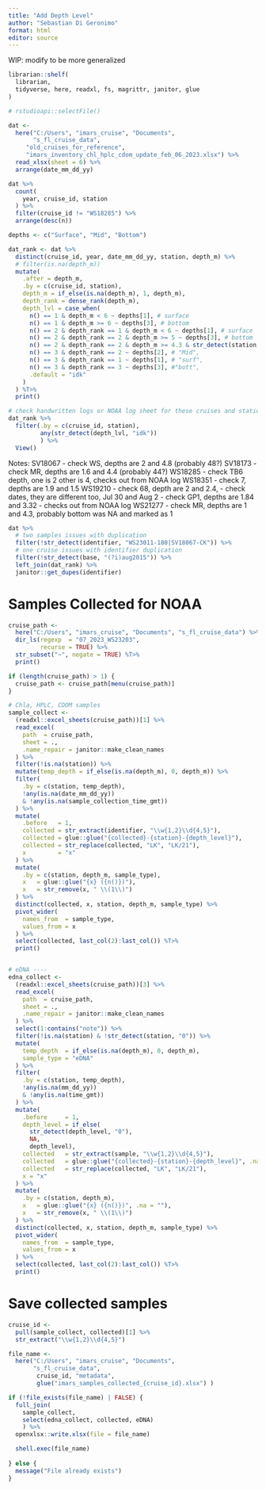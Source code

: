 ```yaml
---
title: "Add Depth Level"
author: "Sebastian Di Geronimo"
format: html
editor: source
---
```

WIP: modify to be more generalized
```r
librarian::shelf(
  librarian, 
  tidyverse, here, readxl, fs, magrittr, janitor, glue
)
```

```r
# rstudioapi::selectFile()

dat <- 
  here("C:/Users", "imars_cruise", "Documents",
       "s_fl_cruise_data", 
     "old_cruises_for_reference",
     "imars_inventory_chl_hplc_cdom_update_feb_06_2023.xlsx") %>% 
  read_xlsx(sheet = 6) %>%
  arrange(date_mm_dd_yy) 

dat %>% 
  count(
    year, cruise_id, station
  ) %>% 
  filter(cruise_id != "WS18285") %>% 
  arrange(desc(n))
```
```r
depths <- c("Surface", "Mid", "Bottom")

dat_rank <- dat %>% 
  distinct(cruise_id, year, date_mm_dd_yy, station, depth_m) %>% 
  # filter(is.na(depth_m))
  mutate(
    .after = depth_m,
    .by = c(cruise_id, station),
    depth_m = if_else(is.na(depth_m), 1, depth_m),
    depth_rank = dense_rank(depth_m),
    depth_lvl = case_when(
      n() == 1 & depth_m < 6 ~ depths[1], # surface
      n() == 1 & depth_m >= 6 ~ depths[3], # bottom
      n() == 2 & depth_rank == 1 & depth_m < 6 ~ depths[1], # surface
      n() == 2 & depth_rank == 2 & depth_m >= 5 ~ depths[3], # bottom
      n() == 2 & depth_rank == 2 & depth_m >= 4.3 & str_detect(station, "MR") ~ depths[3], # bottom
      n() == 3 & depth_rank == 2 ~ depths[2], # "Mid",
      n() == 3 & depth_rank == 1 ~ depths[1], # "surf",
      n() == 3 & depth_rank == 3 ~ depths[3], #"bott",
      .default = "idk"
    )
  ) %T>%
  print()
```


```r
# check handwritten logs or NOAA log sheet for these cruises and stations
dat_rank %>% 
  filter(.by = c(cruise_id, station),
         any(str_detect(depth_lvl, "idk"))
         ) %>%
  View()
```

Notes:
SV18067 
  - check WS, depths are 2 and 4.8 (probably 48?)
SV18173 
  - check MR, depths are 1.6 and 4.4 (probably 44?)
WS18285 
  - check TB6 depth, one is 2 other is 4, checks out from NOAA log
WS18351
  - check 7, depths are 1.9 and 1.5
WS19210 
  - check 68, depth are 2 and 2.4,
  - check dates, they are different too, Jul 30 and Aug 2
  - check GP1, depths are 1.84 and 3.32 - checks out from NOAA log
WS21277
  - check MR, depths are 1 and 4.3, probably bottom was NA and marked as 1

```r
dat %>% 
  # two samples issues with duplication
  filter(!str_detect(identifier, "WS23011-180|SV18067-CK")) %>% 
  # one cruise issues with identifier duplication
  filter(!str_detect(base, "(?i)aug2015")) %>% 
  left_join(dat_rank) %>% 
  janitor::get_dupes(identifier)
```


# Samples Collected for NOAA
```r
cruise_path <- 
  here("C:/Users", "imars_cruise", "Documents", "s_fl_cruise_data") %>% 
  dir_ls(regexp  = "07_2023_WS23203",
         recurse = TRUE) %>% 
  str_subset("~", negate = TRUE) %T>% 
  print()

if (length(cruise_path) > 1) {
  cruise_path <- cruise_path[menu(cruise_path)]
}

# Chla, HPLC, CDOM samples
sample_collect <- 
  (readxl::excel_sheets(cruise_path))[1] %>% 
  read_excel(
    path  = cruise_path,
    sheet = .,
    .name_repair = janitor::make_clean_names
  ) %>% 
  filter(!is.na(station)) %>%
  mutate(temp_depth = if_else(is.na(depth_m), 0, depth_m)) %>%
  filter(
    .by = c(station, temp_depth),
    !any(is.na(date_mm_dd_yy)) 
    & !any(is.na(sample_collection_time_gmt))
  ) %>% 
  mutate(
    .before   = 1,
    collected = str_extract(identifier, "\\w{1,2}\\d{4,5}"),
    collected = glue::glue("{collected}-{station}-{depth_level}"),
    collected = str_replace(collected, "LK", "LK/21"),
    x         = "x"
  ) %>% 
  mutate(
    .by = c(station, depth_m, sample_type),
    x   = glue::glue("{x} ({n()})"),
    x   = str_remove(x, " \\(1\\)")
  ) %>% 
  distinct(collected, x, station, depth_m, sample_type) %>% 
  pivot_wider(
    names_from  = sample_type,
    values_from = x
  ) %>% 
  select(collected, last_col(2):last_col()) %T>%
  print()


# eDNA ----
edna_collect <- 
  (readxl::excel_sheets(cruise_path))[3] %>% 
  read_excel(
    path  = cruise_path,
    sheet = .,
    .name_repair = janitor::make_clean_names
  ) %>% 
  select(1:contains("note")) %>% 
  filter(!is.na(station) & !str_detect(station, "0")) %>%
  mutate(
    temp_depth  = if_else(is.na(depth_m), 0, depth_m),
    sample_type = "eDNA"
  ) %>%
  filter(
    .by = c(station, temp_depth),
    !any(is.na(mm_dd_yy)) 
    & !any(is.na(time_gmt))
  ) %>% 
  mutate(
    .before     = 1,
    depth_level = if_else(
      str_detect(depth_level, "0"),
      NA,
      depth_level),
    collected   = str_extract(sample, "\\w{1,2}\\d{4,5}"),
    collected   = glue::glue("{collected}-{station}-{depth_level}", .na = ""),
    collected   = str_replace(collected, "LK", "LK/21"),
    x = "x"
  ) %>% 
  mutate(
    .by = c(station, depth_m),
    x   = glue::glue("{x} ({n()})", .na = ""),
    x   = str_remove(x, " \\(1\\)")
  ) %>% 
  distinct(collected, x, station, depth_m, sample_type) %>% 
  pivot_wider(
    names_from  = sample_type,
    values_from = x
  ) %>% 
  select(collected, last_col(2):last_col()) %T>%
  print()
```
# Save collected samples
```r
cruise_id <-
  pull(sample_collect, collected)[1] %>% 
  str_extract("\\w{1,2}\\d{4,5}")

file_name <- 
  here("C:/Users", "imars_cruise", "Documents",
       "s_fl_cruise_data", 
        cruise_id, "metadata", 
        glue("imars_samples_collected_{cruise_id}.xlsx") )

if (!file_exists(file_name) | FALSE) {
  full_join(
    sample_collect,
    select(edna_collect, collected, eDNA)
    ) %>% 
  openxlsx::write.xlsx(file = file_name)

  shell.exec(file_name)
  
} else {
  message("File already exists")
}

```

